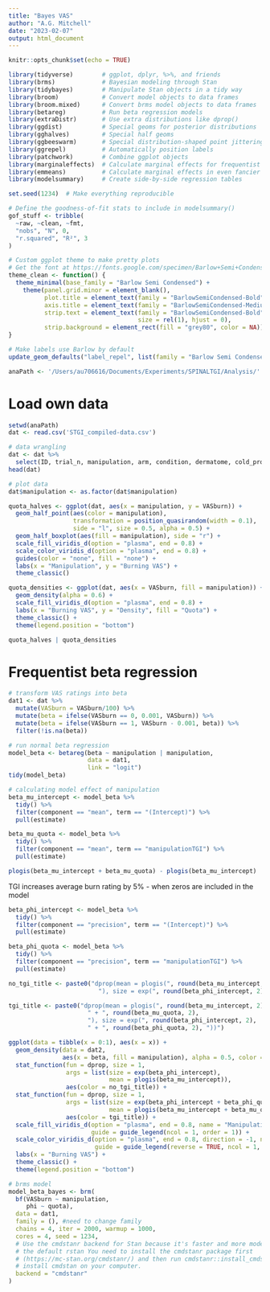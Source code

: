 ```yaml
---
title: "Bayes VAS"
author: "A.G. Mitchell"
date: "2023-02-07"
output: html_document
---
```


```r
knitr::opts_chunk$set(echo = TRUE)

library(tidyverse)        # ggplot, dplyr, %>%, and friends
library(brms)             # Bayesian modeling through Stan
library(tidybayes)        # Manipulate Stan objects in a tidy way
library(broom)            # Convert model objects to data frames
library(broom.mixed)      # Convert brms model objects to data frames
library(betareg)          # Run beta regression models
library(extraDistr)       # Use extra distributions like dprop()
library(ggdist)           # Special geoms for posterior distributions
library(gghalves)         # Special half geoms
library(ggbeeswarm)       # Special distribution-shaped point jittering
library(ggrepel)          # Automatically position labels
library(patchwork)        # Combine ggplot objects
library(marginaleffects)  # Calculate marginal effects for frequentist models
library(emmeans)          # Calculate marginal effects in even fancier ways
library(modelsummary)     # Create side-by-side regression tables

set.seed(1234)  # Make everything reproducible

# Define the goodness-of-fit stats to include in modelsummary()
gof_stuff <- tribble(
  ~raw, ~clean, ~fmt,
  "nobs", "N", 0,
  "r.squared", "R²", 3
)

# Custom ggplot theme to make pretty plots
# Get the font at https://fonts.google.com/specimen/Barlow+Semi+Condensed
theme_clean <- function() {
  theme_minimal(base_family = "Barlow Semi Condensed") +
    theme(panel.grid.minor = element_blank(),
          plot.title = element_text(family = "BarlowSemiCondensed-Bold"),
          axis.title = element_text(family = "BarlowSemiCondensed-Medium"),
          strip.text = element_text(family = "BarlowSemiCondensed-Bold",
                                    size = rel(1), hjust = 0),
          strip.background = element_rect(fill = "grey80", color = NA))
}

# Make labels use Barlow by default
update_geom_defaults("label_repel", list(family = "Barlow Semi Condensed"))

anaPath <- '/Users/au706616/Documents/Experiments/SPINALTGI/Analysis/'
```

# Load own data
```r
setwd(anaPath)
dat <- read.csv('STGI_compiled-data.csv')

# data wrangling
dat <- dat %>% 
  select(ID, trial_n, manipulation, arm, condition, dermatome, cold_probe, order, VASburn)
head(dat)
```

```r
# plot data
dat$manipulation <- as.factor(dat$manipulation)

quota_halves <- ggplot(dat, aes(x = manipulation, y = VASburn)) +
  geom_half_point(aes(color = manipulation), 
                  transformation = position_quasirandom(width = 0.1),
                  side = "l", size = 0.5, alpha = 0.5) +
  geom_half_boxplot(aes(fill = manipulation), side = "r") + 
  scale_fill_viridis_d(option = "plasma", end = 0.8) +
  scale_color_viridis_d(option = "plasma", end = 0.8) +
  guides(color = "none", fill = "none") +
  labs(x = "Manipulation", y = "Burning VAS") +
  theme_classic()

quota_densities <- ggplot(dat, aes(x = VASburn, fill = manipulation)) +
  geom_density(alpha = 0.6) +
  scale_fill_viridis_d(option = "plasma", end = 0.8) +
  labs(x = "Burning VAS", y = "Density", fill = "Quota") +
  theme_classic() +
  theme(legend.position = "bottom")

quota_halves | quota_densities
```
# Frequentist beta regression
```r
# transform VAS ratings into beta
dat1 <- dat %>% 
  mutate(VASburn = VASburn/100) %>% 
  mutate(beta = ifelse(VASburn == 0, 0.001, VASburn)) %>% 
  mutate(beta = ifelse(VASburn == 1, VASburn - 0.001, beta)) %>% 
  filter(!is.na(beta))

# run normal beta regression
model_beta <- betareg(beta ~ manipulation | manipulation, 
                      data = dat1, 
                      link = "logit")
tidy(model_beta)

# calculating model effect of manipulation
beta_mu_intercept <- model_beta %>% 
  tidy() %>% 
  filter(component == "mean", term == "(Intercept)") %>% 
  pull(estimate)

beta_mu_quota <- model_beta %>% 
  tidy() %>% 
  filter(component == "mean", term == "manipulationTGI") %>% 
  pull(estimate)

plogis(beta_mu_intercept + beta_mu_quota) - plogis(beta_mu_intercept)
```

TGI increases average burn rating by 5% - when zeros are included in the model


```r
beta_phi_intercept <- model_beta %>% 
  tidy() %>% 
  filter(component == "precision", term == "(Intercept)") %>% 
  pull(estimate)

beta_phi_quota <- model_beta %>% 
  tidy() %>% 
  filter(component == "precision", term == "manipulationTGI") %>% 
  pull(estimate)

no_tgi_title <- paste0("dprop(mean = plogis(", round(beta_mu_intercept, 2),
                         "), size = exp(", round(beta_phi_intercept, 2), "))")

tgi_title <- paste0("dprop(mean = plogis(", round(beta_mu_intercept, 2),
                      " + ", round(beta_mu_quota, 2), 
                      "), size = exp(", round(beta_phi_intercept, 2),
                      " + ", round(beta_phi_quota, 2), "))")

ggplot(data = tibble(x = 0:1), aes(x = x)) +
  geom_density(data = dat2, 
               aes(x = beta, fill = manipulation), alpha = 0.5, color = NA) +
  stat_function(fun = dprop, size = 1,
                args = list(size = exp(beta_phi_intercept), 
                            mean = plogis(beta_mu_intercept)),
                aes(color = no_tgi_title)) +
  stat_function(fun = dprop, size = 1,
                args = list(size = exp(beta_phi_intercept + beta_phi_quota), 
                            mean = plogis(beta_mu_intercept + beta_mu_quota)),
                aes(color = tgi_title)) +
  scale_fill_viridis_d(option = "plasma", end = 0.8, name = "Manipulation",
                       guide = guide_legend(ncol = 1, order = 1)) +
  scale_color_viridis_d(option = "plasma", end = 0.8, direction = -1, name = "",
                        guide = guide_legend(reverse = TRUE, ncol = 1, order = 2)) +
  labs(x = "Burning VAS") +
  theme_classic() +
  theme(legend.position = "bottom")
```

```r
# brms model
model_beta_bayes <- brm(
  bf(VASburn ~ manipulation,
     phi ~ quota), 
  data = dat1,
  family = (), #need to change family
  chains = 4, iter = 2000, warmup = 1000,
  cores = 4, seed = 1234, 
  # Use the cmdstanr backend for Stan because it's faster and more modern than
  # the default rstan You need to install the cmdstanr package first
  # (https://mc-stan.org/cmdstanr/) and then run cmdstanr::install_cmdstan() to
  # install cmdstan on your computer.
  backend = "cmdstanr"
)
```

